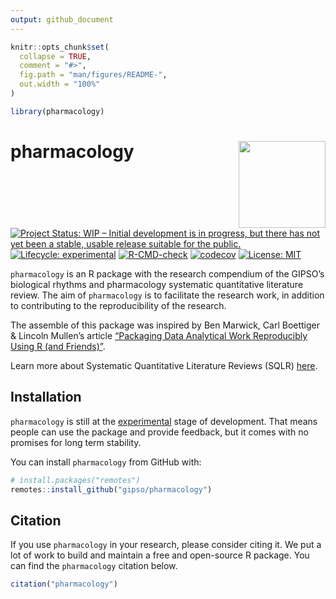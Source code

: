 ```yaml
---
output: github_document
---
```


<!-- README.md is generated from README.Rmd. Please edit that file -->

```r
knitr::opts_chunk$set(
  collapse = TRUE,
  comment = "#>",
  fig.path = "man/figures/README-",
  out.width = "100%"
)

library(pharmacology)
```

# pharmacology <a href='https://gipso.github.io/pharmacology'><img src='man/figures/logo.png' align="right" height="139" /></a>

<!-- badges: start -->
[![Project Status: WIP – Initial development is in progress, but there has not yet been a stable, usable release suitable for the public.](https://www.repostatus.org/badges/latest/wip.svg)](https://www.repostatus.org/#wip)
[![Lifecycle: experimental](https://img.shields.io/badge/lifecycle-experimental-orange.svg)](https://lifecycle.r-lib.org/articles/stages.html#experimental)
[![R-CMD-check](https://github.com/gipso/pharmacology/workflows/R-CMD-check/badge.svg)](https://github.com/gipso/pharmacology/actions)
[![codecov](https://codecov.io/gh/gipso/pharmacology/branch/main/graph/badge.svg)](https://codecov.io/gh/gipso/pharmacology)
[![License: MIT](https://img.shields.io/badge/license-MIT-green)](https://choosealicense.com/licenses/mit/)
<!-- badges: end -->

`pharmacology` is an R package with the research compendium of the GIPSO's biological rhythms and pharmacology systematic quantitative literature review. The aim of `pharmacology` is to facilitate the research work, in addition to contributing to the reproducibility of the research.

The assemble of this package was inspired by Ben Marwick, Carl Boettiger & Lincoln Mullen's article ["Packaging Data Analytical Work Reproducibly Using R (and Friends)"](https://doi.org/10.1080/00031305.2017.1375986).

Learn more about Systematic Quantitative Literature Reviews (SQLR) [here](https://www.griffith.edu.au/griffith-sciences/school-environment-science/research/systematic-quantitative-literature-review).

## Installation

`pharmacology` is still at the [experimental](https://lifecycle.r-lib.org/articles/stages.html#experimental) stage of development. That means people can use the package and provide feedback, but it comes with no promises for long term stability.

You can install `pharmacology` from GitHub with:

``` r
# install.packages("remotes")
remotes::install_github("gipso/pharmacology")
```

## Citation

If you use `pharmacology` in your research, please consider citing it. We put a lot of work to build and maintain a free and open-source R package. You can find the `pharmacology` citation below.

```r
citation("pharmacology")
```

